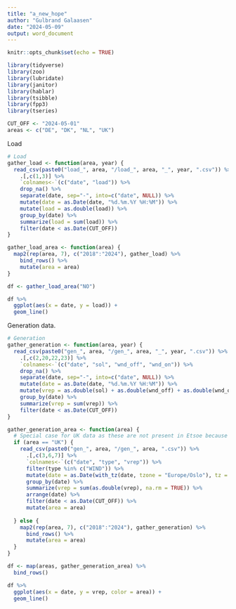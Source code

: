 ```yaml
---
title: "a_new_hope"
author: "Gulbrand Galaasen"
date: "2024-05-09"
output: word_document
---
```


```r
knitr::opts_chunk$set(echo = TRUE)
```

```r
library(tidyverse)
library(zoo)
library(lubridate)
library(janitor)
library(hablar)
library(tsibble)
library(fpp3)
library(tseries)
```

```r
CUT_OFF <- "2024-05-01"
areas <- c("DE", "DK", "NL", "UK")
```

Load

```r
# Load
gather_load <- function(area, year) {
  read_csv(paste0("load_", area, "/load_", area, "_", year, ".csv")) %>% 
    .[,c(1,3)] %>% 
    `colnames<-`(c("date", "load")) %>% 
    drop_na() %>% 
    separate(date, sep="-", into=c("date", NULL)) %>% 
    mutate(date = as.Date(date, "%d.%m.%Y %H:%M")) %>% 
    mutate(load = as.double(load)) %>%
    group_by(date) %>% 
    summarize(load = sum(load)) %>% 
    filter(date < as.Date(CUT_OFF))
}

gather_load_area <- function(area) {
  map2(rep(area, 7), c("2018":"2024"), gather_load) %>% 
    bind_rows() %>%  
    mutate(area = area)
}

df <- gather_load_area("NO")

```

```r
df %>% 
  ggplot(aes(x = date, y = load)) +
  geom_line()
```


Generation data.

```r
# Generation
gather_generation <- function(area, year) {
  read_csv(paste0("gen_", area, "/gen_", area, "_", year, ".csv")) %>% 
    .[,c(2,20,22,23)] %>% 
    `colnames<-`(c("date", "sol", "wnd_off", "wnd_on")) %>% 
    drop_na() %>% 
    separate(date, sep="-", into=c("date", NULL)) %>% 
    mutate(date = as.Date(date, "%d.%m.%Y %H:%M")) %>% 
    mutate(vrep = as.double(sol) + as.double(wnd_off) + as.double(wnd_on)) %>%
    group_by(date) %>% 
    summarize(vrep = sum(vrep)) %>% 
    filter(date < as.Date(CUT_OFF))
}

gather_generation_area <- function(area) {
  # Special case for UK data as these are not present in Etsoe because of Brexit
  if (area == "UK") {
    read_csv(paste0("gen_", area, "/gen_", area, ".csv")) %>% 
      .[,c(3,6,7)] %>% 
      `colnames<-`(c("date", "type", "vrep")) %>%
      filter(type %in% c("WIND")) %>% 
      mutate(date = as.Date(with_tz(date, tzone = "Europe/Oslo"), tz = "Europe/Oslo")) %>% 
      group_by(date) %>%
      summarize(vrep = sum(as.double(vrep), na.rm = TRUE)) %>% 
      arrange(date) %>% 
      filter(date < as.Date(CUT_OFF)) %>% 
      mutate(area = area)
      
  } else {
    map2(rep(area, 7), c("2018":"2024"), gather_generation) %>% 
      bind_rows() %>%  
      mutate(area = area) 
  }
}

df <- map(areas, gather_generation_area) %>% 
  bind_rows()
```

```r
df %>% 
  ggplot(aes(x = date, y = vrep, color = area)) + 
  geom_line()
```

